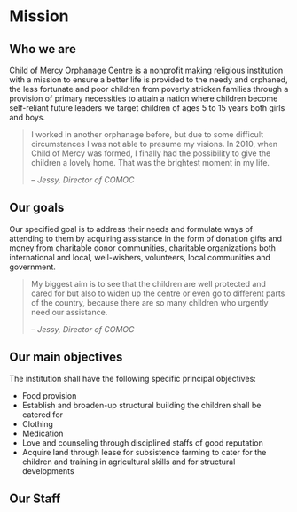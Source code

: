 

# Mission

## Who we are

Child of Mercy Orphanage Centre is a nonprofit making religious institution with a mission to ensure a better life is provided to the needy and orphaned, the less fortunate and poor children from poverty stricken families through a provision of primary necessities to attain a nation where children become self-reliant future leaders we target children of ages 5 to 15 years both girls and boys.

<div className="md:flex items-start">
<div className="w-2/3 pr-24">

> I worked in another orphanage before, but due to some difficult circumstances I was not able to presume my visions. In 2010, when Child of Mercy was formed, I finally had the possibility to give the children a lovely home. That was the brightest moment in my life.
>
> – <cite>Jessy, Director of COMOC</cite>

</div>
<Polaroid
	filename="staff/jessica.jpg"
	alt="Jessy, Director of COMOC"
	w={401}
	h={535}
	rotation="right"
	className="w-1/3"
/>
</div>


## Our goals

Our specified goal is to address their needs and formulate ways of attending to them by acquiring assistance in the form of donation gifts and money from charitable donor communities, charitable organizations both international and local, well-wishers, volunteers, local communities and government.

> My biggest aim is to see that the children are well protected and cared for but also to widen up the centre or even go to different parts of the country, because there are so many children who urgently need our assistance.
>
> – <cite>Jessy, Director of COMOC</cite>

<Polaroid
	filename="comoc-staff.jpg"
	alt="COMOC Staff"
	w={840}
	h={680}
	rotation="left"
/>


## Our main objectives

The institution shall have the following specific principal objectives:

- Food provision
- Establish and broaden-up structural building the children shall be catered for
- Clothing
- Medication
- Love and counseling through disciplined staffs of good reputation
- Acquire land through lease for subsistence farming to cater for the children and training in agricultural skills and for structural developments

<Polaroid
	filename="samuel-and-kay.jpg"
	alt="Samuel and Kay"
	w={840}
	h={680}
	rotation="right"
	className="mt-12"
/>


## Our Staff

<div className="md:flex items-center xl:-mx-48 mb-20">
	<StaffGallery />
</div>


